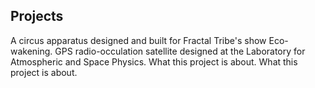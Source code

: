 ## Projects

<ProjectCard title="Windmill" link="/windmill" bg="linear-gradient(to right, #D4145A 0%, #FBB03B 100%)">
A circus apparatus designed and built for Fractal Tribe's show Eco-wakening.
</ProjectCard>

<ProjectCard title="Cicero Spacecraft" link="" bg="linear-gradient(to right, #692d8b 0%, #ec1f79 100%)">
GPS radio-occulation satellite designed at the Laboratory for Atmospheric and Space Physics.
</ProjectCard>

<ProjectCard title="Project 3" link="" bg="linear-gradient(to right, #149345 0%, #f9ed23 100%)">
What this project is about.
</ProjectCard>

<ProjectCard title="Project 4" link="" bg="linear-gradient(to right, #d387ff 0%, #14feee 100%)">
What this project is about.
</ProjectCard>